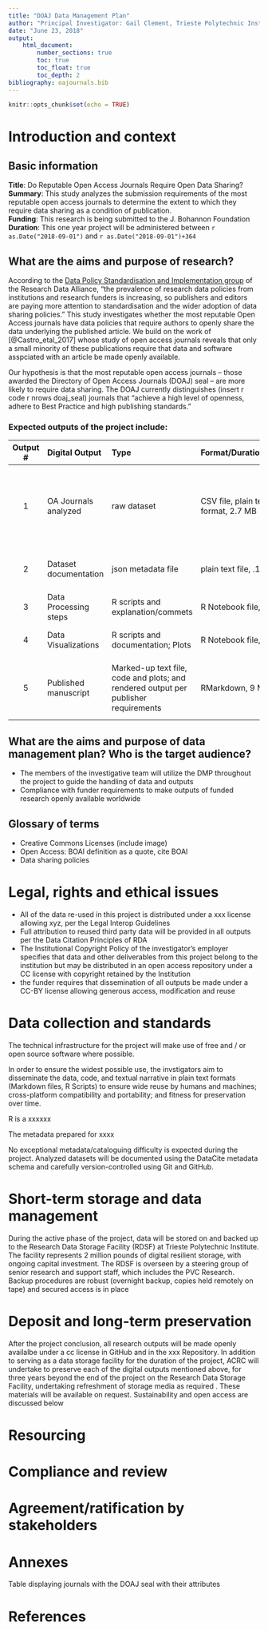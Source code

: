 ```yaml
---
title: "DOAJ Data Management Plan"
author: "Principal Investigator: Gail Clement, Trieste Polytechnic Institute"
date: "June 23, 2018"
output: 
    html_document:
        number_sections: true
        toc: true
        toc_float: true
        toc_depth: 2
bibliography: oajournals.bib
---
```


```r
knitr::opts_chunk$set(echo = TRUE)
```

# Introduction and context

## Basic information

**Title**: Do Reputable Open Access Journals Require Open Data Sharing?  
**Summary**: This study analyzes the submission requirements of the most reputable open access journals to determine the extent to which they require data sharing as a condition of publication.  
**Funding**: This research is being submitted to the J. Bohannon Foundation
**Duration**: This one year project will be administered between `r as.Date("2018-09-01")` and `r as.Date("2018-09-01")+364`  

## What are the aims and purpose of research?

According to the [Data Policy Standardisation and Implementation group](https://www.rd-alliancare e.org/groups/data-policy-standardisation-and-implementation) of the Research Data Alliance, "the prevalence of research data policies from institutions and research funders is increasing, so publishers and editors are paying more attention to  standardisation and the wider adoption of data sharing policies." This study investigates whether the most reputable Open Access journals have data policies that require authors to openly share the data underlying the published article. We build on the work of [@Castro_etal_2017] whose study of open access journals reveals that only a small minority of these publications require that data and software asspciated with an article be made openly available. 

Our hypothesis is that the most reputable open access journals -- those awarded the Directory of Open Access Journals (DOAJ) seal -- are more likely to require data sharing.  The DOAJ currently distinguishes (insert r code r nrows doaj_seal) journals that "achieve a high level of openness, adhere to Best Practice and high publishing standards."  



### Expected outputs of the project include:

| Output # | Digital Output | Type  | Format/Duration/size | Planned access|
|:------:|:-----|:---------|:------|:---------|
|  1 | OA Journals analyzed  | raw dataset | CSV file, plain text format, 2.7 MB   | GitHub public repository, Zenodo public repository, DataCite API |
| 2 | Dataset documentation | json metadata file | plain text file, .1 MB | Datacite API, Repository export |
| 3 | Data Processing steps  | R scripts and explanation/commets | R Notebook file, 1 MB | GitHub public repository |
| 4 | Data Visualizations  | R scripts and documentation; Plots | R Notebook file, 4 MB | GitHub public repository |
| 5 | Published manuscript | Marked-up text file, code and plots; and rendered output per publisher requirements  | RMarkdown, 9 MB | Publisher website (open access); Preprint server |


## What are the aims and purpose of data management plan? Who is the target audience?

- The members of the investigative team will utilize the DMP throughout the project to guide the handling of data and outputs 
- Compliance with funder requirements to make outputs of funded research openly available worldwide


## Glossary of terms

- Creative Commons Licenses (include image)
- Open Access: BOAI definition as a quote, cite BOAI
- Data sharing policies 


# Legal, rights and ethical issues

- All of the data re-used in this project is distributed under a xxx license allowing xyz, per the Legal Interop Guidelines 
- Full attribution to reused third party data will be provided in all outputs per the Data Citation Principles of RDA
- The Institutional Copyright Policy of the investigator's employer specifies that data and other deliverables from this project belong to the institution but may be distributed in an open access repository under a CC license with copyright retained by the Institution 
- the funder requires that dissemination of all outputs be made under a CC-BY license allowing generous access, modification and reuse

# Data collection and standards

The  technical  infrastructure  for  the  project  will  make  use  of  free  and  /  or  open  source 
software  where  possible.

In order to ensure the widest possible use, the invstigators aim to disseminate the data, code, and textual narrative in plain text formats (Markdown files, R Scripts) to ensure wide reuse by humans and machines; cross-platform compatibility and portability; and fitness for preservation over time.

 R is a xxxxxx

The metadata prepared for xxxx

No exceptional metadata/cataloguing difficulty is expected during the project. Analyzed datasets will be documented using the DataCite metadata schema and carefully version-controlled using Git and GitHub.

# Short-term storage and data management

During the active phase of the project, data will be stored on and backed up to the Research Data Storage Facility (RDSF) at Trieste Polytechnic Institute.
The facility represents 2 million pounds of digital resilient storage, with ongoing capital investment. The RDSF 
is overseen by a steering group of senior research and
support staff, which includes the PVC Research. 
Backup procedures are robust (overnight backup, copies held remotely on 
tape) and secured access is in 
place

# Deposit and long-term preservation

After the project conclusion, all research outputs will be made openly availalbe under a cc license in GitHub and in the xxx Repository. In addition to serving as a data storage facility for the duration of the project, ACRC will undertake to preserve each of the digital outputs mentioned above, 
for three years beyond the end of the project
on the Research Data Storage Facility, undertaking 
refreshment of storage media as required
.
These materials will be available on request. Sustainability and open access are discussed below

# Resourcing

# Compliance and review

# Agreement/ratification by stakeholders

# Annexes

Table displaying journals with the DOAJ seal with their attributes

# References
